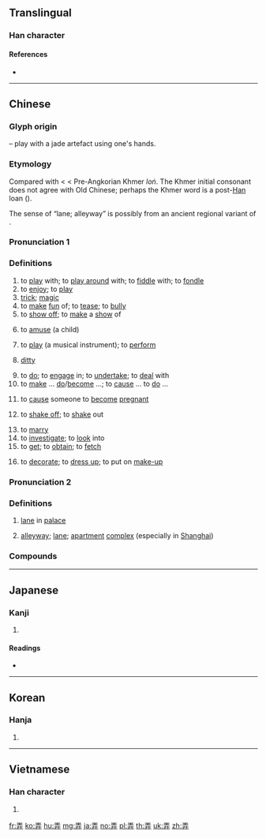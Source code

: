 ==Translingual==

===Han character===
{{Han char|rn=55|rad=廾|as=04|sn=7|four=10441|canj=MGT|ids=⿱王廾}}

====References====
* {{Han ref|kx=0353.170|dkj=09596|dj=0669.010|hdz=10515.010|uh=5F04|ud=24324|bh=A7CB|bd=42955}}

----

==Chinese==
{{zh-forms|alt=挵-“play”,衖-“alley”}}

===Glyph origin===
{{Han etym}}
{{Han compound|玉|廾|ls=ic|t1=jade|t2=hands}} – play with a jade artefact using one's hands.

===Etymology===
Compared with {{cog|km|លួង||to console; to cheer; to coax; to flatter}} < {{cog|mkh-okm|lvaṅ||to cheer, amuse, entertain, divert}} < Pre-Angkorian Khmer ''loṅ''. The Khmer initial consonant does not agree with Old Chinese; perhaps the Khmer word is a post-[[Han]] loan ({{zh-ref|Schuessler, 2007}}).

The sense of “lane; alleyway” is possibly from an ancient regional variant of {{och-l|巷|alley}}.

===Pronunciation 1===
{{zh-pron
|m=nòng
|c=lung6,nung6
|h=pfs=nung
|md=lâe̤ng/lông
|md_note=lâe̤ng - colloquial; lông - literary
|mn=lāng/lōng
|mn_note=lāng - colloquial; lōng - literary
|mn-t=long6
|w=3lon
|mc=y
|oc=y
|ma=y
|cat=v,n
}}

===Definitions===
{{zh-hanzi}}

# to [[play]] with; to [[play around]] with; to [[fiddle]] with; to [[fondle]]
# to [[enjoy]]; to [[play]]
# [[trick]]; [[magic]]
# to [[make]] [[fun]] of; to [[tease]]; to [[bully]]
# to [[show off]]; to [[make]] a [[show]] of
# {{lb|zh|Min Nan}} to [[amuse]] (a child)
# {{lb|zh|music}} to [[play]] (a musical instrument); to [[perform]]
# {{lb|zh|music}} [[ditty]]
# to [[do]]; to [[engage]] in; to [[undertake]]; to [[deal]] with
# to [[make]] ... [[do]]/[[become]] ...; to [[cause]] ... to [[do]] ...
#: {{zh-x|他 把 小孩 弄 哭 了。|He '''made''' the kid cry.}}
# {{lb|zh|colloquial}} to [[cause]] someone to [[become]] [[pregnant]]
# {{lb|zh|Min Nan}} to [[shake off]]; to [[shake]] out
# to [[marry]]
# to [[investigate]]; to [[look]] into
# to [[get]]; to [[obtain]]; to [[fetch]]
#: {{zh-x|你 這 書 哪兒{r} 弄 的 呀。|Where did you '''get''' the book?}}
# to [[decorate]]; to [[dress up]]; to put on [[make-up]]

===Pronunciation 2===
{{zh-pron
|m=lòng
|c=lung6,nung6
|md=lâe̤ng
|mn=lāng/lōng
|mn_note=lāng - colloquial; lōng - literary
|w=3lon
|mc=y
|oc=y
|cat=n
}}

===Definitions===
{{zh-hanzi}}

# {{lb|zh|historical}} [[lane]] in [[palace]]
# {{lb|zh|regional}} [[alleyway]]; [[lane]]; [[apartment]] [[complex]] (especially in [[Shanghai]])
#: {{zh-x|^安-远-路 ^一-八-八-弄{lòng}|188 Anyuan Road}}

===Compounds===
{{zh-der|一弄兒|不好弄|丟眉弄眼|丟眉弄色|五花爨弄|作弄|侍弄|傳杯弄盞|出乖弄醜|吟風弄月|含飴弄孫|咂嘴弄脣|咂嘴弄舌|和弄|品弄|哄弄|唆弄|嘲弄|嘲風弄月|圈弄|團弄|好弄玄虛|媟弄|嬉弄|專國弄權|巷弄|弄丸|弄乖|弄乾坤|弄來弄去|弄倒|弄假成真|弄優|弄兵潢池|弄刀|弄刺子兒|弄口|弄口鳴舌|弄喧|弄喧搗鬼|弄嘴|弄嘴弄舌|弄堂|弄壞|弄好|弄小|弄小性兒|弄局|弄岔|弄左性|弄巧反拙|弄巧成拙|弄影|弄性|弄性尚氣|弄手腳|弄擰了|弄文|弄文輕武|弄斧班門|弄月|弄月嘲風|弄月摶風|弄柳拈花|弄權|弄死|弄水|弄法|弄潮|弄潮兒|弄濤|弄狗相咬|弄獐|弄獐宰相|弄玉偷香|弄璋|弄璋之喜|弄璋之慶|弄瓦|弄瓦之喜|弄甏|弄白相|弄盞傳杯|弄破|弄神弄鬼|弄空頭|弄窩子|弄筆|弄筆端|弄筆墨|弄粉調朱|弄精神|弄精細|弄精魂|弄翰|弄聳|弄腔調|弄臣|弄虛作假|弄虛頭|弄車鼓|弄送|弄錢|弄錯|弄險|弄風兒|弄飯|弄髒|弄鬆|弄鬼|弄鬼妝么|弄鬼弔猴|弄鬼搏沙|弱不好弄|彈弄|愚弄|戲弄|扯皮弄筋|把弄|抓弄|抬鼓弄|抱子弄孫|拈弄|拈花弄月|拉弄|拿板弄勢|持刀弄棒|挑弄|挾勢弄權|捉弄|捏弄|捕風弄月|掇弄|掉嘴弄舌|掉弄|掬弄|提刀弄斧|插圈弄套|搏香弄粉|搓弄|搔頭弄姿|搔首弄姿|搬口弄舌|搬弄|搬弄口舌|搬弄是非|搬脣弄舌|摩弄|摶砂弄汞|摶香弄粉|撥弄|撥弄是非|撩弄|撫弄|播弄|撮弄|擠眉弄眼|擠眼弄眉|擺弄|攛弄|故弄玄虛|架弄|梅花三弄|棄宗弄贊|江南弄|沒打弄|漁陽弄|潢池弄兵|火上弄冰|狎弄|玩弄|班門弄斧|現弄|瑟弄琴調|瑟調琴弄|盜弄|盤弄|瞞神弄鬼|禍弄|竊弄|竊弄威權|簉弄|簸弄|糊弄|糊弄局|翻弄|翻脣弄舌|耍弄|胡弄局|舞弄|舞文弄法|舞文弄墨|舞筆弄文|般弄|裝神弄鬼|調嘴弄舌|調弄|調絃弄管|調脣弄舌|調舌弄脣|調風弄月|調墨弄筆|變弄|販弄|賣弄|賣弄玄虛|賺弄|踢天弄井|踢弄|車鼓弄|逗弄|造化弄人|運弄|顧影弄姿|顯弄|飯飽弄箸|鬼弄}}

----

==Japanese==

===Kanji===
{{ja-kanji|grade=c|rs=廾04}}

# {{defn|lang=ja|sort=廾04}}

====Readings====
* {{ja-readings|on=[[ろう]] (rō)|kun=[[もてあそぶ]] (moteasobu), [[たわむれる]] (tawamureru), [[いじる]] (ijiru), [[いじくる]] (ijikuru), [[いらう]] (irau), [[いろう]] (irou), [[まさぐる]] (masaguru)}}

----

==Korean==

===Hanja===
{{ko-hanja|hangeul=[[롱]], [[농]]|eumhun=|rv=rong, nong|mr=rong, nong|y=long, nong}}

# {{defn|lang=ko|sort=廾04}}

----

==Vietnamese==

===Han character===
{{vi-hantu|[[lộng]], [[lóng]], [[lồng]], [[luồng]], [[lòng]], [[lụng]], [[trổng]]|rs=廾04}}

# {{defn|lang=vi|sort=廾04}}

[[fr:弄]]
[[ko:弄]]
[[hu:弄]]
[[mg:弄]]
[[ja:弄]]
[[no:弄]]
[[pl:弄]]
[[th:弄]]
[[uk:弄]]
[[zh:弄]]